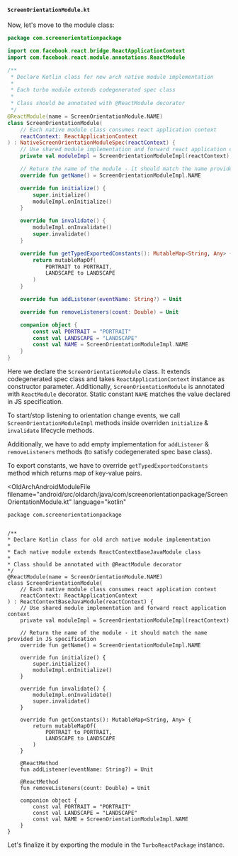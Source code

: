 
#### `ScreenOrientationModule.kt`

Now, let's move to the module class:

```kotlin title="android/src/newarch/java/com/screenorientationpackage/ScreenOrientationModule.kt"
package com.screenorientationpackage

import com.facebook.react.bridge.ReactApplicationContext
import com.facebook.react.module.annotations.ReactModule

/**
 * Declare Kotlin class for new arch native module implementation
 *
 * Each turbo module extends codegenerated spec class
 *
 * Class should be annotated with @ReactModule decorator
 */
@ReactModule(name = ScreenOrientationModule.NAME)
class ScreenOrientationModule(
    // Each native module class consumes react application context
    reactContext: ReactApplicationContext
) : NativeScreenOrientationModuleSpec(reactContext) {
    // Use shared module implementation and forward react application context
    private val moduleImpl = ScreenOrientationModuleImpl(reactContext)

    // Return the name of the module - it should match the name provided in JS specification
    override fun getName() = ScreenOrientationModuleImpl.NAME

    override fun initialize() {
        super.initialize()
        moduleImpl.onInitialize()
    }

    override fun invalidate() {
        moduleImpl.onInvalidate()
        super.invalidate()
    }

    override fun getTypedExportedConstants(): MutableMap<String, Any> {
        return mutableMapOf(
            PORTRAIT to PORTRAIT,
            LANDSCAPE to LANDSCAPE
        )
    }

    override fun addListener(eventName: String?) = Unit

    override fun removeListeners(count: Double) = Unit

    companion object {
        const val PORTRAIT = "PORTRAIT"
        const val LANDSCAPE = "LANDSCAPE"
        const val NAME = ScreenOrientationModuleImpl.NAME
    }
}
```

Here we declare the `ScreenOrientationModule` class.
It extends codegenerated spec class and takes `ReactApplicationContext` instance as constructor parameter.
Additionally, `ScreenOrientationModule` is annotated with `ReactModule` decorator.
Static constant `NAME` matches the value declared in JS specification.

To start/stop listening to orientation change events, we call `ScreenOrientationModuleImpl` methods inside overriden `initialize` & `invalidate` lifecycle methods.

Additionally, we have to add empty implementation for `addListener` & `removeListeners` methods (to satisfy codegenerated spec base class).

To export constants, we have to override `getTypedExportedConstants` method which returns map of key-value pairs.

<OldArchAndroidModuleFile
  filename="android/src/oldarch/java/com/screenorientationpackage/ScreenOrientationModule.kt"
  language="kotlin"
>

    package com.screenorientationpackage


    /**
    * Declare Kotlin class for old arch native module implementation
    *
    * Each native module extends ReactContextBaseJavaModule class
    *
    * Class should be annotated with @ReactModule decorator
    */
    @ReactModule(name = ScreenOrientationModule.NAME)
    class ScreenOrientationModule(
        // Each native module class consumes react application context
        reactContext: ReactApplicationContext
    ) : ReactContextBaseJavaModule(reactContext) {
        // Use shared module implementation and forward react application context
        private val moduleImpl = ScreenOrientationModuleImpl(reactContext)

        // Return the name of the module - it should match the name provided in JS specification
        override fun getName() = ScreenOrientationModuleImpl.NAME

        override fun initialize() {
            super.initialize()
            moduleImpl.onInitialize()
        }

        override fun invalidate() {
            moduleImpl.onInvalidate()
            super.invalidate()
        }

        override fun getConstants(): MutableMap<String, Any> {
            return mutableMapOf(
                PORTRAIT to PORTRAIT,
                LANDSCAPE to LANDSCAPE
            )
        }

        @ReactMethod
        fun addListener(eventName: String?) = Unit

        @ReactMethod
        fun removeListeners(count: Double) = Unit

        companion object {
            const val PORTRAIT = "PORTRAIT"
            const val LANDSCAPE = "LANDSCAPE"
            const val NAME = ScreenOrientationModuleImpl.NAME
        }
    }
</OldArchAndroidModuleFile>

Let's finalize it by exporting the module in the `TurboReactPackage` instance.
